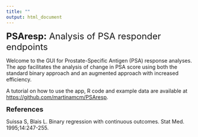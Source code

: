 ```yaml
---
title: ""
output: html_document
---
```


<font size="5"> **PSAresp:** Analysis of PSA responder endpoints </font>

Welcome to the GUI for Prostate-Specific Antigen (PSA) response analyses.  The app facilitates the analysis of change in PSA score using both the standard binary approach and an augmented approach with increased efficiency. 

A tutorial on how to use the app, R code and example data are available at <https://github.com/martinamcm/PSAresp>. 


<font size="4"> **References** </font>

Suissa S, Blais L. Binary regression with continuous outcomes. Stat Med. 1995;14:247-255.


